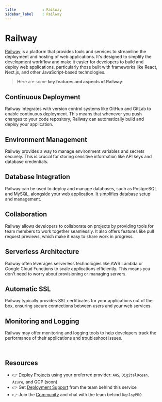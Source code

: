 ```yaml
---
title            : Railway 
sidebar_label    : Railway  
---
```


# Railway 

[Railway](https://railway.app/) is a platform that provides tools and services to streamline the deployment and hosting of web applications. 
It's designed to simplify the development workflow and make it easier for developers to build and deploy web applications, particularly those built with frameworks like React, Next.js, 
and other JavaScript-based technologies.

> Here are some **key features and aspects of Railway**:

## **Continuous Deployment** 

Railway integrates with version control systems like GitHub and GitLab to enable continuous deployment. 
This means that whenever you push changes to your code repository, Railway can automatically build and deploy your application.

## **Environment Management** 

Railway provides a way to manage environment variables and secrets securely. This is crucial for storing sensitive information like API keys and database credentials.

## **Database Integration** 

Railway can be used to deploy and manage databases, such as PostgreSQL and MySQL, alongside your web application. It simplifies database setup and management.

## **Collaboration** 

Railway allows developers to collaborate on projects by providing tools for team members to work together seamlessly. 
It also offers features like pull request previews, which make it easy to share work in progress.

## **Serverless Architecture** 

Railway often leverages serverless technologies like AWS Lambda or Google Cloud Functions to scale applications efficiently.
This means you don't need to worry about provisioning or managing servers.

## **Automatic SSL** 

Railway typically provides SSL certificates for your applications out of the box, ensuring secure connections between users and your web services.

## **Monitoring and Logging** 

Railway may offer monitoring and logging tools to help developers track the performance of their applications and troubleshoot issues.

<br />

## Resources

- 👉 [Deploy Projects](https://deploypro.dev/) using your preferred provider: `AWS`, `DigitalOcean`, `Azure`, and GCP (soon)
- 👉 Get [Deployment Support](https://deploypro.dev/support/) from the team behind this service
- 👉 Join the [Community](https://discord.gg/qQhjQZhnur) and chat with the team behind `DeployPRO`
